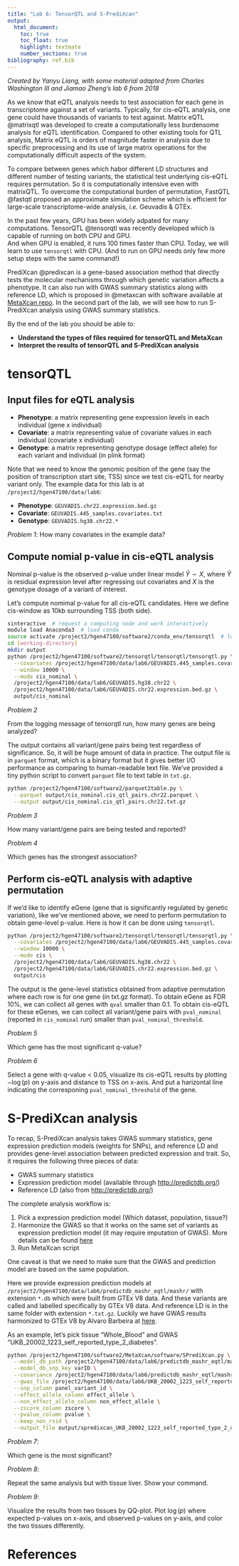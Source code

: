 ```yaml
---
title: "Lab 6: TensorQTL and S-PrediXcan"
output:
  html_document:
    toc: true
    toc_float: true
    highlight: textmate
    number_sections: true
bibliography: ref.bib
---
```


*Created by Yanyu Liang, with some material adapted from Charles Washington III and Jiamao Zheng's lab 6 from 2018*

As we know that eQTL analysis needs to test association for each gene in transcriptome against a set of variants.
Typically, for cis-eQTL analysis, one gene could have thousands of variants to test against. 
Matrix eQTL @matrixqtl was developed to create a computationally less burdensome analysis for eQTL identification. 
Compared to other existing tools for QTL analysis, Matrix eQTL is orders of magnitude faster in analysis due to specific preprocessing and its use of large matrix operations for the computationally difficult aspects of the system. 

To compare between genes which habor different LD structures and different number of testing variants, the statistical test underlying cis-eQTL requires permutation.
So it is computationally intensive even with matrixQTL. 
To overcome the computational burden of permutation, FastQTL @fastqtl proposed an approximate simulation scheme which is efficient for large-scale transcriptome-wide analysis, *i.e.* Geuvadis & GTEx.

In the past few years, GPU has been widely adpated for many computations. 
TensorQTL @tensorqtl was recently developed which is capable of running on both CPU and GPU.   
And when GPU is enabled, it runs 100 times faster than CPU. 
Today, we will learn to use `tensorqtl` with CPU. (And to run on GPU needs only few more setup steps with the same command!)

PrediXcan @predixcan is a gene-based association method that directly tests the molecular mechanisms through which genetic variation affects a phenotype. 
It can also run with GWAS summary statistics along with reference LD, which is proposed in @metaxcan with software available at [MetaXcan repo](https://github.com/hakyimlab/MetaXcan).
In the second part of the lab, we will see how to run S-PrediXcan analysis using GWAS summary statistics. 

By the end of the lab you should be able to:

- **Understand the types of files required for tensorQTL and MetaXcan**  
- **Interpret the results of tensorQTL and S-PrediXcan analysis**  


# tensorQTL

## Input files for eQTL analysis

* **Phenotype**: a matrix representing gene expression levels in each individual (gene x individual)
* **Covariate**: a matrix representing value of covariate values in each individual (covariate x individual)
* **Genotype**: a matrix representing genotype dosage (effect allele) for each variant and individual (in plink format)

Note that we need to know the genomic position of the gene (say the position of transcription start site, TSS) since we test cis-eQTL for nearby variant only. The example data for this lab is at `/project2/hgen47100/data/lab6`:

* **Phenotype**: `GEUVADIS.chr22.expression.bed.gz`
* **Covariate**: `GEUVADIS.445_samples.covariates.txt`
* **Genotype**: `GEUVADIS.hg38.chr22.*`

*Problem 1*: How many covariates in the example data?

## Compute nomial p-value in cis-eQTL analysis

Nominal p-value is the observed p-value under linear model $\tilde{Y} \sim X$, where $\tilde{Y}$ is residual expression level after regressing out covariates and $X$ is the genotype dosage of a variant of interest.

Let's compute nomimal p-value for all cis-eQTL candidates. 
Here we define cis-window as 10kb surrounding TSS (both side). 

```bash
sinteractive  # request a computing node and work interactively
module load Anaconda3  # load conda
source activate /project2/hgen47100/software2/conda_env/tensorqtl  # load dependencies for tensorqtl 
cd [working-directory]
mkdir output
python /project2/hgen47100/software2/tensorqtl/tensorqtl/tensorqtl.py \
  --covariates /project2/hgen47100/data/lab6/GEUVADIS.445_samples.covariates.txt \
  --window 10000 \
  --mode cis_nominal \
  /project2/hgen47100/data/lab6/GEUVADIS.hg38.chr22 \
  /project2/hgen47100/data/lab6/GEUVADIS.chr22.expression.bed.gz \
  output/cis_nominal
```

*Problem 2*

From the logging message of tensorqtl run, how many genes are being analyzed? 

The output contains all variant/gene pairs being test regardless of significance. 
So, it will be huge amount of data in practice. 
The output file is in `parquet` format, which is a binary format but it gives better I/O performance as comparing to human-readable text file. 
We've provided a tiny python script to convert `parquet` file to text table in `txt.gz`.

```bash
python /project2/hgen47100/software2/parquet2table.py \
  --parquet output/cis_nominal.cis_qtl_pairs.chr22.parquet \
  --output output/cis_nominal.cis_qtl_pairs.chr22.txt.gz
```

*Problem 3*

How many variant/gene pairs are being tested and reported?

*Problem 4*

Which genes has the strongest association?



## Perform cis-eQTL analysis with adaptive permutation

If we'd like to identify eGene (gene that is significantly regulated by genetic variation), like we've mentioned above, we need to perform permutation to obtain gene-level p-value. 
Here is how it can be done using `tensorqtl`.

```bash
python /project2/hgen47100/software2/tensorqtl/tensorqtl/tensorqtl.py \
  --covariates /project2/hgen47100/data/lab6/GEUVADIS.445_samples.covariates.txt \
  --window 10000 \
  --mode cis \
  /project2/hgen47100/data/lab6/GEUVADIS.hg38.chr22 \
  /project2/hgen47100/data/lab6/GEUVADIS.chr22.expression.bed.gz \
  output/cis
```


The output is the gene-level statistics obtained from adaptive permutation where each row is for one gene (in txt.gz format).
To obtain eGene as FDR 10%, we can collect all genes with `qval` smaller than 0.1. 
To obtain cis-eQTL for these eGenes, we can collect all variant/gene pairs with `pval_nominal` (reported in `cis_nominal` run) smaller than `pval_nominal_threshold`.

*Problem 5*

Which gene has the most significant q-value?

*Problem 6*

Select a gene with q-value < 0.05, visualize its cis-eQTL results by plotting $-\log(p)$
on y-axis and distance to TSS on x-axis. And put a harizontal line indicating the corresponing `pval_nominal_threshold` of the gene.

# S-PrediXcan analysis

To recap, S-PrediXcan analysis takes GWAS summary statistics, gene expression prediction models (weights for SNPs), and reference LD and provides gene-level association between predicted expression and trait. 
So, it requires the following three pieces of data:

* GWAS summary statistics 
* Expression prediction model (available through [http://predictdb.org/](http://predictdb.org/))
* Reference LD (also from [http://predictdb.org/](http://predictdb.org/))

The complete analysis workflow is:

1. Pick a expression prediction model (Which dataset, population, tissue?)
2. Harmonize the GWAS so that it works on the same set of variants as expression prediction model (it may require imputation of GWAS). More details can be found [here](https://github.com/hakyimlab/MetaXcan/wiki/Tutorial:-GTEx-v8-MASH-models-integration-with-a-Coronary-Artery-Disease-GWAS)
3. Run MetaXcan script

One caveat is that we need to make sure that the GWAS and prediction model are based on the same population. 

Here we provide expression prediction models at `/project2/hgen47100/data/lab6/predictdb_mashr_eqtl/mashr/` with extension `*.db` which were built from GTEx V8 data. 
And these variants are called and labelled specifically by GTEx V8 data.
And reference LD is in the same folder with extension `*.txt.gz`.
Luckily we have GWAS results harmonized to GTEx V8 by Alvaro Barbeira at [here](https://uchicago.box.com/s/tkoya2h769hyvs8e2texokpsw8qqoop3).  

As an example, let's pick tissue "Whole_Blood" and GWAS "UKB_20002_1223_self_reported_type_2_diabetes".

```bash
python /project2/hgen47100/software2/MetaXcan/software/SPrediXcan.py \
  --model_db_path /project2/hgen47100/data/lab6/predictdb_mashr_eqtl/mashr/mashr_Whole_Blood.db \
  --model_db_snp_key varID \
  --covariance /project2/hgen47100/data/lab6/predictdb_mashr_eqtl/mashr/mashr_Whole_Blood.txt.gz \
  --gwas_file /project2/hgen47100/data/lab6/UKB_20002_1223_self_reported_type_2_diabetes.txt.gz \
  --snp_column panel_variant_id \
  --effect_allele_column effect_allele \
  --non_effect_allele_column non_effect_allele \
  --zscore_column zscore \
  --pvalue_column pvalue \
  --keep_non_rsid \
  --output_file output/spredixcan_UKB_20002_1223_self_reported_type_2_diabetes.csv
```

*Problem 7*: 

Which gene is the most significant?

*Problem 8*: 

Repeat the same analysis but with tissue liver. Show your command.

*Problem 9*:

Visualize the results from two tissues by QQ-plot. Plot $\log(p)$ where expected p-values on x-axis, and observed p-values on y-axis, and color the two tissues differently.

# References